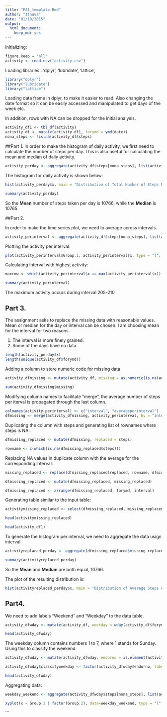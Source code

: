 ```yaml
---
title: "PA1_template.Rmd"
author: "Itnava"
date: "01/18/2015"
output:
  html_document:
    keep_md: yes
---
```


Initializing:

```r
figure.keep = 'all'
activity <- read.csv("activity.csv")

```

Loading libraries : 'dplyr', 'lubridate', 'lattice',

```r
library("dplyr")
library("lubridate")
library("lattice")

```

Loading data frame in dplyr, to make it easier to read. Also changing the date format so it can be easily accessed and manipulated to get days of the week etc.

In addition, rows with NA can be dropped for the initial analysis.


```r
activity_df1 <- tbl_df(activity)
activity_df <- mutate(activity_df1, forymd = ymd(date))
nona_steps <- !is.na(activity_df$steps)

```
##Part 1.
In order to make the histogram of daily activity, we first need to calculate the number of steps per day. This is also useful for calculating the mean and median of daily activity.

```r
activity_perday <- aggregate(activity_df$steps[nona_steps], list(activity_df$forymd[nona_steps]), sum)

```
The histogram for daily activity is shown below:

```r
hist(activity_perday$x, main = "Distribution of Total Number of Steps Each Day", xlab= "Number of Steps Each Day", col = "blue")

````

```r
summary(activity_perday)

```
So the **Mean** number of steps taken per day is 10766, while the **Median** is 10765

##Part 2.

In order to make the time series plot, we need to average across intervals. 

```r
activity_perinterval <- aggregate(activity_df$steps[nona_steps], list(activity_df$interval[nona_steps]), mean)

```
Plotting the activity per interval:

```r
plot(activity_perinterval$Group.1, activity_perinterval$x, type = "l", main= "Time Series", xlab = " Interval", ylab = "Average number of steps")
```

Calculating interval with highest activity:

```r

maxrow <- which(activity_perinterval$x == max(activity_perinterval$x))

summary(activity_perinterval)

```
The maximum activity occurs during interval 205-210

## Part 3.

The assignment asks to replace the missing data with reasonable values. Mean or median for the day or interval can be chosen. I am choosing mean for the interval for two reasons. 

1. The interval is more finely grained.
2. Some of the days have no data.

```r

length(activity_perday$x)
length(unique(activity_df$forymd))
```

Adding a column to store numeric code for missing data


```r
activity_dfmissing <- mutate(activity_df, missing = as.numeric(is.na(activity_df$steps)))
                             
sum(activity_dfmissing$missing)

````

Modifying column names to facilitate "merge", the average number of steps per iterval is propagated through the last column.

```r

colnames(activity_perinterval) <- c("interval", "averageperinterval")
dfmissing <- merge(activity_dfmissing, activity_perinterval, by = "interval")
```
Duplicating the column with steps and generating list of rownames where steps is NA:

```r

dfmissing_replaced <- mutate(dfmissing, replaced = steps)

rowname <- c(which(is.na(dfmissing_replaced$steps)))

```
Replacing NA values in duplicate column with the average for the corresponding interval:
```r
missing_replaced <- replace(dfmissing_replaced$replaced, rowname, dfmissing_replaced$averageperinterval[rowname])

dfmissing_replaced <- mutate(dfmissing_replaced, missing_replaced)

dfmissing_replaced <- arrange(dfmissing_replaced, forymd, interval)                             
```
Generating table similar to the input table:

```r
activitymissing_replaced <- select(dfmissing_replaced, missing_replaced, date, interval, -forymd, -steps, -averageperinterval, -replaced )

head(activitymissing_replaced)

head(activity_df1)

```
To generate the histogram per interval, we need to aggregate the data usign interval

```r

activityreplaced_perday <- aggregate(dfmissing_replaced$missing_replaced, list(dfmissing_replaced$forymd), sum)

summary(activityreplaced_perday)

```

So the **Mean** and **Median** are both equal, 10766.

The plot of the resulting distribution is:

```r

hist(activityreplaced_perday$x, main = "Distribution of Average Steps each day with NA set as interval mean", xlab = "Number of Steps Each day", col = "blue")
```

## Part4.

We need to add labels "Weekend" and "Weekday" to the data table. 

```r

activity_dfwday <- mutate(activity_df, weekday = wday(activity_df$forymd))

head(activity_dfwday)

```

The weekday column contains numbers 1 to 7, where 1 stands for Sunday. Using this to classify the weekend:

```r


activity_dfwday <- mutate(activity_dfwday, endorno = is.element(activity_dfwday$weekday, c(2,3,4,5,6)))

activity_dfwday$classifyweekday <- factor(activity_dfwday$endorno, labels = c("weekend", "weekday"))

head(activity_dfwday)

```

Aggregating data:

```r
weekday_weekend <- aggregate(activity_dfwday$steps[nona_steps], list(activity_dfwday$interval[nona_steps], activity_dfwday$classifyweekday[nona_steps]), mean)

```
```r
xyplot(x ~ Group.1 | factor(Group.2), data=weekday_weekend, type = "l", layout = c(1,2), xlab = "interval", ylab = "Number of steps")
```


```
